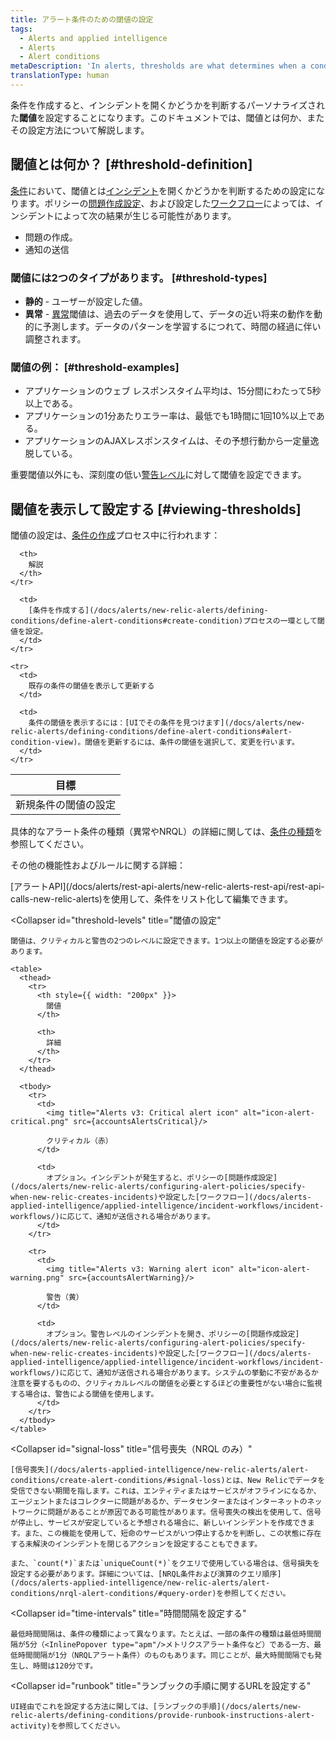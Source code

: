 ```yaml
---
title: アラート条件のための閾値の設定
tags:
  - Alerts and applied intelligence
  - Alerts
  - Alert conditions
metaDescription: 'In alerts, thresholds are what determines when a condition will trigger an incident.'
translationType: human
---
```




条件を作成すると、インシデントを開くかどうかを判断するパーソナライズされた**閾値**を設定することになります。このドキュメントでは、閾値とは何か、またその設定方法について解説します。

## 閾値とは何か？ [#threshold-definition]

[条件](/docs/using-new-relic/welcome-new-relic/get-started/glossary#alert-condition)において、閾値とは[インシデント](/docs/new-relic-solutions/get-started/glossary/#alert-incident)を開くかどうかを判断するための設定になります。ポリシーの[問題作成設定](/docs/alerts/new-relic-alerts/configuring-alert-policies/specify-when-new-relic-creates-incidents)、および設定した[ワークフロー](/docs/alerts-applied-intelligence/applied-intelligence/incident-workflows/incident-workflows/)によっては、インシデントによって次の結果が生じる可能性があります。

* 問題の作成。
* 通知の送信

### 閾値には2つのタイプがあります。 [#threshold-types]

* **静的** - ユーザーが設定した値。
* **異常** - [異常](/docs/alerts-applied-intelligence/new-relic-alerts/advanced-alerts/other-condition-types/create-anomaly-alert-conditions/#set-anomaly-thresholds)閾値は、過去のデータを使用して、データの近い将来の動作を動的に予測します。データのパターンを学習するにつれて、時間の経過に伴い調整されます。

### 閾値の例： [#threshold-examples]

* アプリケーションのウェブ レスポンスタイム平均は、15分間にわたって5秒以上である。
* アプリケーションの1分あたりエラー率は、最低でも1時間に1回10%以上である。
* アプリケーションのAJAXレスポンスタイムは、その予想行動から一定量逸脱している。

重要閾値以外にも、深刻度の低い[警告レベル](#threshold-levels)に対して閾値を設定できます。

## 閾値を表示して設定する [#viewing-thresholds]

閾値の設定は、[条件の作成](/docs/alerts/new-relic-alerts/defining-conditions/define-alert-conditions)プロセス中に行われます：

<table>
  <thead>
    <tr>
      <th style={{ width: "220px" }}>
        目標
      </th>

      <th>
        解説
      </th>
    </tr>
  </thead>

  <tbody>
    <tr>
      <td>
        新規条件の閾値の設定
      </td>

      <td>
        [条件を作成する](/docs/alerts/new-relic-alerts/defining-conditions/define-alert-conditions#create-condition)プロセスの一環として閾値を設定。
      </td>
    </tr>

    <tr>
      <td>
        既存の条件の閾値を表示して更新する
      </td>

      <td>
        条件の閾値を表示するには：[UIでその条件を見つけます](/docs/alerts/new-relic-alerts/defining-conditions/define-alert-conditions#alert-condition-view)。閾値を更新するには、条件の閾値を選択して、変更を行います。
      </td>
    </tr>
  </tbody>
</table>

具体的なアラート条件の種類（異常やNRQL）の詳細に関しては、[条件の種類](/docs/alerts/new-relic-alerts/defining-conditions/define-alert-conditions#condition-types)を参照してください。

その他の機能性およびルールに関する詳細：

<CollapserGroup>
  <Collapser
    id="use-api"
    title="アラートAPIを使用する"
  >
    [アラートAPI](/docs/alerts/rest-api-alerts/new-relic-alerts-rest-api/rest-api-calls-new-relic-alerts)を使用して、条件をリスト化して編集できます。
  </Collapser>

  <Collapser
    id="threshold-levels"
    title="閾値の設定"
  >
    閾値は、クリティカルと警告の2つのレベルに設定できます。1つ以上の閾値を設定する必要があります。

    <table>
      <thead>
        <tr>
          <th style={{ width: "200px" }}>
            閾値
          </th>

          <th>
            詳細
          </th>
        </tr>
      </thead>

      <tbody>
        <tr>
          <td>
            <img title="Alerts v3: Critical alert icon" alt="icon-alert-critical.png" src={accountsAlertsCritical}/>

            クリティカル（赤）
          </td>

          <td>
            オプション。インシデントが発生すると、ポリシーの[問題作成設定](/docs/alerts/new-relic-alerts/configuring-alert-policies/specify-when-new-relic-creates-incidents)や設定した[ワークフロー](/docs/alerts-applied-intelligence/applied-intelligence/incident-workflows/incident-workflows/)に応じて、通知が送信される場合があります。
          </td>
        </tr>

        <tr>
          <td>
            <img title="Alerts v3: Warning alert icon" alt="icon-alert-warning.png" src={accountsAlertWarning}/>

            警告（黄）
          </td>

          <td>
            オプション。警告レベルのインシデントを開き、ポリシーの[問題作成設定](/docs/alerts/new-relic-alerts/configuring-alert-policies/specify-when-new-relic-creates-incidents)や設定した[ワークフロー](/docs/alerts-applied-intelligence/applied-intelligence/incident-workflows/incident-workflows/)に応じて、通知が送信される場合があります。システムの挙動に不安があるか注意を要するものの、クリティカルレベルの閾値を必要とするほどの重要性がない場合に監視する場合は、警告による閾値を使用します。
          </td>
        </tr>
      </tbody>
    </table>
  </Collapser>

  <Collapser
    id="signal-loss"
    title="信号喪失（NRQL のみ）"
  >
    [信号喪失](/docs/alerts-applied-intelligence/new-relic-alerts/alert-conditions/create-alert-conditions/#signal-loss)とは、New Relicでデータを受信できない期間を指します。これは、エンティティまたはサービスがオフラインになるか、エージェントまたはコレクターに問題があるか、データセンターまたはインターネットのネットワークに問題があることが原因である可能性があります。信号喪失の検出を使用して、信号が停止し、サービスが安定していると予想される場合に、新しいインシデントを作成できます。また、この機能を使用して、短命のサービスがいつ停止するかを判断し、この状態に存在する未解決のインシデントを閉じるアクションを設定することもできます。

    また、`count(*)`または`uniqueCount(*)`をクエリで使用している場合は、信号損失を設定する必要があります。詳細については、[NRQL条件および演算のクエリ順序](/docs/alerts-applied-intelligence/new-relic-alerts/alert-conditions/nrql-alert-conditions/#query-order)を参照してください。
  </Collapser>

  <Collapser
    id="time-intervals"
    title="時間間隔を設定する"
  >
    最低時間間隔は、条件の種類によって異なります。たとえば、一部の条件の種類は最低時間間隔が5分（<InlinePopover type="apm"/>メトリクスアラート条件など）である一方、最低時間間隔が1分（NRQLアラート条件）のものもあります。同じことが、最大時間間隔でも発生し、時間は120分です。
  </Collapser>

  <Collapser
    id="runbook"
    title="ランブックの手順に関するURLを設定する"
  >
    UI経由でこれを設定する方法に関しては、[ランブックの手順](/docs/alerts/new-relic-alerts/defining-conditions/provide-runbook-instructions-alert-activity)を参照してください。
  </Collapser>
</CollapserGroup>